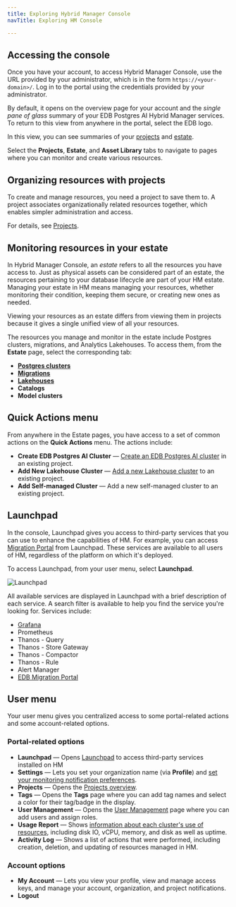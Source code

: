 ```yaml
---
title: Exploring Hybrid Manager Console
navTitle: Exploring HM Console

---
```


## Accessing the console

Once you have your account, to access Hybrid Manager Console, use the URL provided by your administrator, which is in the form `https://<your-domain>/`. Log in to the portal using the credentials provided by your administrator.

By default, it opens on the overview page for your account and the *single pane of glass* summary of your EDB Postgres AI Hybrid Manager services. To return to this view from anywhere in the portal, select the EDB logo.

In this view, you can see summaries of your [projects](../projects/) and [estate](#monitoring-resources-in-your-estate). 

Select the **Projects**, **Estate**, and **Asset Library** tabs to navigate to pages where you can monitor and create various resources.

## Organizing resources with projects

To create and manage resources, you need a project to save them to. A project associates organizationally related resources together, which enables simpler administration and access. 

For details, see [Projects](../projects/).

## Monitoring resources in your estate

In Hybrid Manager Console, an *estate* refers to all the resources you have access to. Just as physical assets can be considered part of an estate, the resources pertaining to your database lifecycle are part of your HM estate. Managing your estate in HM means managing your resources, whether monitoring their condition, keeping them secure, or creating new ones as needed. 

Viewing your resources as an estate differs from viewing them in projects because it gives a single unified view of all your resources.

The resources you manage and monitor in the estate include Postgres clusters, migrations, and Analytics Lakehouses. To access them, from the **Estate** page, select the corresponding tab:

- [**Postgres clusters**](postgres.mdx)
- [**Migrations**](../migration/)
- [**Lakehouses**](lakehouse.mdx)
- **Catalogs**
- **Model clusters**

## Quick Actions menu

From anywhere in the Estate pages, you have access to a set of common actions on the **Quick Actions** menu. The actions include:

- **Create EDB Postgres AI Cluster** &mdash; [Create an EDB Postgres AI cluster](../cluster_management/create-clusters/) in an existing project.
- **Add New Lakehouse Cluster** &mdash; [Add a new Lakehouse cluster](lakehouse.mdx) to an existing project.
- **Add Self-managed Cluster** &mdash; Add a new self-managed cluster to an existing project.

## Launchpad

In the console, Launchpad gives you access to third-party services that you can use to enhance the capabilities of HM. For example, you can access [Migration Portal](../migration/migration_portal/) from Launchpad. These services are available to all users of HM, regardless of the platform on which it's deployed. 

To access Launchpad, from your user menu, select **Launchpad**.

![Launchpad](../../images/launchpad.png)

All available services are displayed in Launchpad with a brief description of each service. A search filter is available to help you find the service you're looking for. Services include:

* [Grafana](/edb-postgres-ai/hybrid-manager/using_hybrid_manager/monitoring/monitoring_grafana)
* Prometheus
* Thanos - Query
* Thanos - Store Gateway
* Thanos - Compactor
* Thanos - Rule
* Alert Manager
* [EDB Migration Portal](../migration/migration_portal/)

## User menu

Your user menu gives you centralized access to some portal-related actions and some account-related options.

### Portal-related options

* **Launchpad** &mdash; Opens [Launchpad](#launchpad) to access third-party services installed on HM
* **Settings** &mdash; Lets you set your organization name (via **Profile**) and [set your monitoring notification preferences](../monitoring/notifications.mdx).
* **Projects** &mdash; Opens the [Projects overview](../projects/).  
* **Tags** &mdash; Opens the **Tags** page where you can add tag names and select a color for their tag/badge in the display.
* **User Management** &mdash; Opens the [User Management](../monitoring/mon_ext_dbs/mon_with_agent/create_machine_user.mdx) page where you can add users and assign roles.
* **Usage Report** &mdash; Shows [information about each cluster's use of resources](../projects/usage-report.mdx), including disk IO, vCPU, memory, and disk as well as uptime.
* **Activity Log** &mdash; Shows a list of actions that were performed, including creation, deletion, and updating of resources managed in HM.

### Account options

* **My Account** &mdash; Lets you view your profile, view and manage access keys, and manage your account, organization, and project notifications. 
* **Logout**
